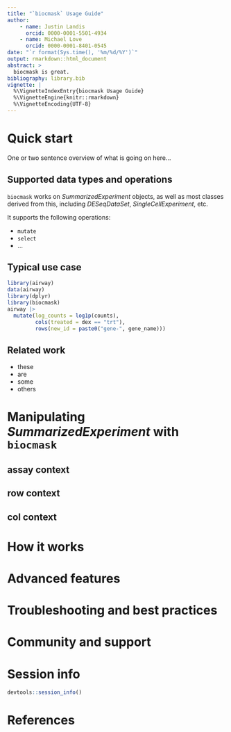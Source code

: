 ```yaml
---
title: "`biocmask` Usage Guide"
author:
    - name: Justin Landis
      orcid: 0000-0001-5501-4934
    - name: Michael Love
      orcid: 0000-0001-8401-0545
date: "`r format(Sys.time(), '%m/%d/%Y')`"
output: rmarkdown::html_document
abstract: >
  biocmask is great.
bibliography: library.bib
vignette: |
  %\VignetteIndexEntry{biocmask Usage Guide}
  %\VignetteEngine{knitr::rmarkdown}
  %\VignetteEncoding{UTF-8}
---
```


# Quick start

One or two sentence overview of what is going on here...

## Supported data types and operations

`biocmask` works on *SummarizedExperiment* objects, as well as most
classes derived from this, including *DESeqDataSet*,
*SingleCellExperiment*, etc.

It supports the following operations:

* `mutate`
* `select`
* ...

## Typical use case

```r
library(airway)
data(airway)
library(dplyr)
library(biocmask)
airway |>
  mutate(log_counts = log1p(counts),
         cols(treated = dex == "trt"),
         rows(new_id = paste0("gene-", gene_name)))
```

## Related work

* these
* are 
* some 
* others

# Manipulating *SummarizedExperiment* with `biocmask`

## assay context

## row context

## col context

# How it works

# Advanced features

# Troubleshooting and best practices

# Community and support

# Session info

```r
devtools::session_info()
```

# References
